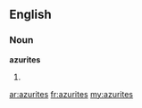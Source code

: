 ==English==

===Noun===
'''azurites'''

# {{plural of|[[azurite]]}}

[[ar:azurites]]
[[fr:azurites]]
[[my:azurites]]